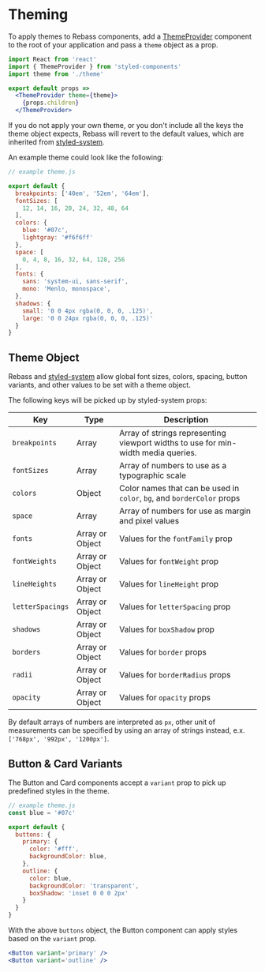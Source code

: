 

# Theming

To apply themes to Rebass components, add a [ThemeProvider][] component to the root of your application and pass a `theme` object as a prop.

```jsx
import React from 'react'
import { ThemeProvider } from 'styled-components'
import theme from './theme'

export default props =>
  <ThemeProvider theme={theme}>
    {props.children}
  </ThemeProvider>
```

If you do not apply your own theme, or you don't include all the keys the theme object expects, Rebass will revert to the default values, which are inherited from [styled-system][].

An example theme could look like the following:

```js
// example theme.js

export default {
  breakpoints: ['40em', '52em', '64em'],
  fontSizes: [
    12, 14, 16, 20, 24, 32, 48, 64
  ],
  colors: {
    blue: '#07c',
    lightgray: '#f6f6ff'
  },
  space: [
    0, 4, 8, 16, 32, 64, 128, 256
  ],
  fonts: {
    sans: 'system-ui, sans-serif',
    mono: 'Menlo, monospace',
  },
  shadows: {
    small: '0 0 4px rgba(0, 0, 0, .125)',
    large: '0 0 24px rgba(0, 0, 0, .125)'
  }
}
```

## Theme Object

Rebass and [styled-system][] allow global font sizes, colors, spacing, button variants, and other values to be set with a theme object.

The following keys will be picked up by styled-system props:

Key | Type | Description
---|---|---
`breakpoints` | Array | Array of strings representing viewport widths to use for min-width media queries.
`fontSizes` | Array | Array of numbers to use as a typographic scale
`colors` | Object | Color names that can be used in `color`, `bg`, and `borderColor` props
`space` | Array | Array of numbers for use as margin and pixel values
`fonts` | Array or Object | Values for the `fontFamily` prop
`fontWeights` | Array or Object | Values for `fontWeight` prop
`lineHeights` | Array or Object | Values for `lineHeight` prop
`letterSpacings` | Array or Object | Values for `letterSpacing` prop
`shadows` | Array or Object | Values for `boxShadow` prop
`borders` | Array or Object | Values for `border` props
`radii` | Array or Object | Values for `borderRadius` props
`opacity` | Array or Object | Values for `opacity` props

By default arrays of numbers are interpreted as `px`, other unit of measurements can be specified by using an array of strings instead, e.x. `['768px', '992px', '1200px']`.

## Button & Card Variants

The Button and Card components accept a `variant` prop to pick up predefined styles in the theme.

```js
// example theme.js
const blue = '#07c'

export default {
  buttons: {
    primary: {
      color: '#fff',
      backgroundColor: blue,
    },
    outline: {
      color: blue,
      backgroundColor: 'transparent',
      boxShadow: 'inset 0 0 0 2px'
    }
  }
}
```

With the above `buttons` object, the Button component can apply styles based on the `variant` prop.

```jsx
<Button variant='primary' />
<Button variant='outline' />
```


[ThemeProvider]: https://www.styled-components.com/docs/advanced#theming
[styled-system]: https://github.com/jxnblk/styled-system
